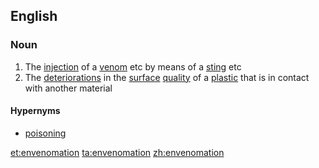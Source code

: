 ==English==

===Noun===
{{wikipedia}}
{{en-noun|s|-}}

# The [[injection]] of a [[venom]] etc by means of a [[sting]] etc
# The [[deterioration]]s in the [[surface]] [[quality]] of a [[plastic]] that is in contact with another material

====Hypernyms====
* [[poisoning]]

[[et:envenomation]]
[[ta:envenomation]]
[[zh:envenomation]]